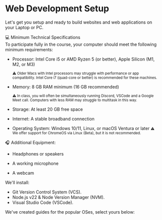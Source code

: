 
# Web Development Setup

Let's get you setup and ready to build websites and web applications on your
Laptop or PC.

💻 Minimum Technical Specifications  
To participate fully in the course, your computer should meet the following minimum requirements:

- Processor: Intel Core i5 or AMD Ryzen 5 (or better), Apple Silicon (M1, M2, or M3)

  <small>
    ⚠️ Older Macs with Intel processors may struggle with performance or app
    compatibility. Intel Core i7 (quad-core or better) is recommended for these
    machines.
  </small>

- Memory: 8 GB RAM minimum (16 GB recommended)

  <small>
    ⚠️ In class, you will often be simultaneously running Discord, VSCode and a
    Google Meet call. Computers with less RAM may struggle to multitask in this
    way.
  </small>

- Storage: At least 20 GB free space

- Internet: A stable broadband connection

- Operating System: Windows 10/11, Linux, or macOS Ventura or later
  <small>
    ⚠️ We offer support for ChromeOS via Linux (Beta), but it is not
    recommended.
  </small>

🎧 Additional Equipment:

- Headphones or speakers

- A working microphone

- A webcam

We'll install:

- Git Version Control System (VCS).
- Node.js v22 & Node Version Manager (NVM).
- Visual Studio Code (VSCode).

We've created guides for the popular OSes, select yours below:

<Cards num="1">
  <Card title="Windows 10 & 11" arrow="true" href="/web-development/windows" />
  <Card title="Ubuntu" arrow="true" href="/web-development/ubuntu" />
  <Card title="Mac OS" arrow="true" href="/web-development/macos" />
  <Card title="ChromeOS" arrow="true" href="/web-development/chromeos" />
</Cards>
